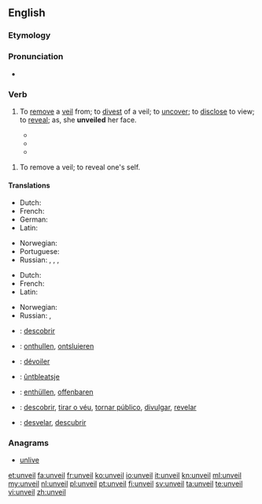 ==English==

===Etymology===
{{prefix|un|veil}}

===Pronunciation===
* {{rhymes|eɪl}}

===Verb===
{{en-verb}}

# {{context|transitive|lang=en}} To [[remove]] a [[veil]] from; to [[divest]] of a veil; to [[uncover]]; to [[disclose]] to view; to [[reveal]]; as, she '''unveiled''' her face.
#* {{quote-book
|year=1996
|author=Status of women in Islam
|title=Status of women in Islam
|page=91
|passage=The Schools of Jurisprudence of Abu Hanifa, Al-Shafaii and Malik agree that the woman is permitted to '''unveil''' her face and hands in the streets in front of the strangers. However, if this display of the face does rouse temptation and charm, the woman has to [[veil]] her face as she does the rest of her body.}}
#* {{quote-book
|year=1836
|author=James Cook
|title=The Three voyages of Captain Cook round the world
|page=356
|passage=A sort of curtain, made of- mat, usually hung before them, which the natives were sometimes unwilling to remove ; and when they did consent to unveil them, they seemed to express themselves in a very mysterious manner.}}
#* {{quote-book
|year=1831
|author=Thomas Dick
|title=The works of Thomas Dick
|page=102
|passage=Since, therefore, the science of natural philosophy is [[conversant]] about the works of the Almighty, and its investigations have a direct tendency to illustrate the perfections of his nature, to unveil the plan of his operations, to unfold the laws by which he governs the kingdom of universal nature, and to display the order, symmetry, and proportion, which reign throughout the whole.}}

# {{context|intransitive|lang=en}} To remove a veil; to reveal one's self.


====Translations====
{{trans-top|to uncover}}
* Dutch: {{t+|nl|onthullen}}
* French: {{t+|fr|dévoiler}}
* German: {{t+|de|enthüllen}}
* Latin: {{t+|la|aperio}}
{{trans-mid}}
* Norwegian: {{t-|no|avdekke}}
* Portuguese: {{t+|pt|revelar}}
* Russian: {{t+|ru|раскрывать|tr=raskryvátʹ|sc=Cyrl}} {{impf}}, {{t+|ru|раскрыть|tr=raskrýtʹ|sc=Cyrl}} {{pf.}}, {{t+|ru|разоблачать|tr=razoblačátʹ|sc=Cyrl}} {{impf}}, {{t+|ru|разоблачить|tr=razoblačítʹ|sc=Cyrl}} {{pf.}} {{qualifier|secret}}
{{trans-bottom}}

{{trans-top|to reveal one's self}}
* Dutch: {{t+|nl|blootstellen}}
* French: {{t+|fr|révéler}}
* Latin: {{t+|la|aperio}}
{{trans-mid}}
* Norwegian: {{t-|no|blottstille}}
* Russian: {{t+|ru|раскрываться|tr=raskryvátʹsja|sc=Cyrl}} {{impf}}, {{t+|ru|раскрыться|tr=raskrýtʹsja|sc=Cyrl}} {{pf.}}
{{trans-bottom}}

{{checktrans-top}}
* {{ttbc|ca}}: [[descobrir]]
* {{ttbc|nl}}: [[onthullen]], [[ontsluieren]]
* {{ttbc|fr}}: [[dévoiler]]
* {{ttbc|fy}}: [[ûntbleatsje]]
{{trans-mid}}
* {{ttbc|de}}: [[enthüllen]], [[offenbaren]]
* {{ttbc|pt}}: [[descobrir]], [[tirar o véu]], [[tornar público]], [[divulgar]], [[revelar]]
* {{ttbc|es}}: [[desvelar]], [[descubrir]]
{{trans-bottom}}

===Anagrams===
* [[unlive#English|unlive]]

[[et:unveil]]
[[fa:unveil]]
[[fr:unveil]]
[[ko:unveil]]
[[io:unveil]]
[[it:unveil]]
[[kn:unveil]]
[[ml:unveil]]
[[my:unveil]]
[[nl:unveil]]
[[pl:unveil]]
[[pt:unveil]]
[[fi:unveil]]
[[sv:unveil]]
[[ta:unveil]]
[[te:unveil]]
[[vi:unveil]]
[[zh:unveil]]